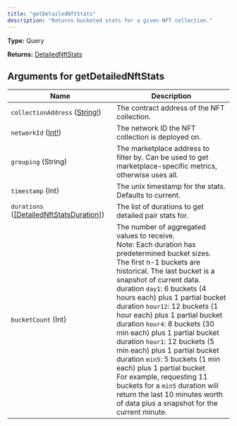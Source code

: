 ```yaml
---
title: "getDetailedNftStats"
description: "Returns bucketed stats for a given NFT collection."
---
```


**Type:** Query

**Returns:** [DetailedNftStats](/api-reference/types/detailednftstats)

## Arguments for getDetailedNftStats

| Name | Description |
|------|-------------|
| `collectionAddress` ([String!](/api-reference/types/string)) | The contract address of the NFT collection. |
| `networkId` ([Int!](/api-reference/types/int)) | The network ID the NFT collection is deployed on. |
| `grouping` (String) | The marketplace address to filter by. Can be used to get marketplace-specific metrics, otherwise uses all. |
| `timestamp` (Int) | The unix timestamp for the stats. Defaults to current. |
| `durations` ([[DetailedNftStatsDuration]](/api-reference/types/detailednftstatsduration)) | The list of durations to get detailed pair stats for. |
| `bucketCount` (Int) | The number of aggregated values to receive.<br> Note: Each duration has predetermined bucket sizes.<br> The first n-1 buckets are historical. The last bucket is a snapshot of current data.<br> duration `day1`: 6 buckets (4 hours each) plus 1 partial bucket<br> duration `hour12`: 12 buckets (1 hour each) plus 1 partial bucket<br> duration `hour4`: 8 buckets (30 min each) plus 1 partial bucket<br> duration `hour1`: 12 buckets (5 min each) plus 1 partial bucket<br> duration `min5`: 5 buckets (1 min each) plus 1 partial bucket<br> For example, requesting 11 buckets for a `min5` duration will return the last 10 minutes worth of data plus a snapshot for the current minute. |

